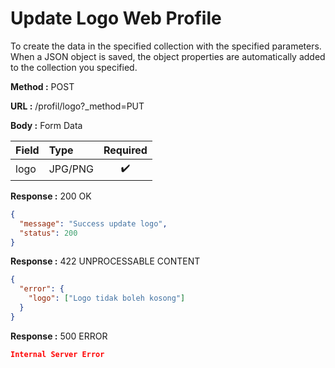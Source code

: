 
# Update Logo Web Profile

To create the data in the specified collection with the specified parameters.
When a JSON object is saved, the object properties are automatically added to the collection you specified.

**Method :** <Badge variant="success">POST</Badge>

**URL :** <Badge variant="dark">/profil/logo?_method=PUT</Badge>

**Body :** <Badge variant="warning">Form Data</Badge>

| Field | Type    | Required |
| :---- | :------ | :------: |
| logo  | JPG/PNG |    ✔️    |

**Response :** <BadgeOutline variant="success">200 OK</BadgeOutline>

```json
{
  "message": "Success update logo",
  "status": 200
}
```

**Response :** <BadgeOutline variant="info">422 UNPROCESSABLE CONTENT</BadgeOutline>

```json
{
  "error": {
    "logo": ["Logo tidak boleh kosong"]
  }
}
```

**Response :** <BadgeOutline variant="danger">500 ERROR</BadgeOutline>

```json
Internal Server Error
```
